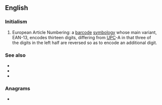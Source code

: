 {{also|ean|-ean|Ean|-eán|éan|ἐάν}}
==English==

===Initialism===
{{rfc-header|Initialism}}
{{head|en|initialism}}

# European Article Numbering: a [[barcode]] [[symbology]] whose main variant, EAN-13, encodes thirteen digits, differing from [[UPC]]-A in that three of the digits in the left half are reversed so as to encode an additional digit.

===See also===
* {{l|en|GTIN}}
* {{l|en|UPC}}
* {{l|en|barcode}}

===Anagrams===
* {{anagrams|en|a=aen|-ane|ANE|NAE|NEA}}